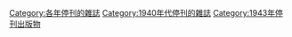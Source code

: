 [[Category:各年停刊的雜誌|Category:各年停刊的雜誌]]
[[Category:1940年代停刊的雜誌|Category:1940年代停刊的雜誌]]
[[Category:1943年停刊出版物|Category:1943年停刊出版物]]